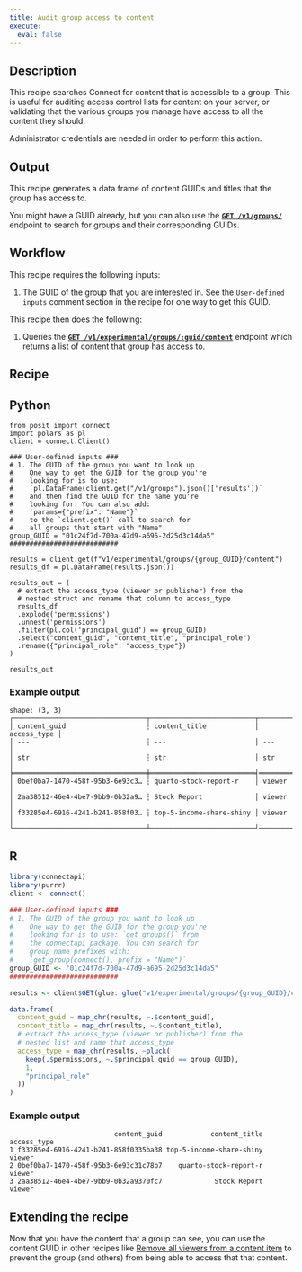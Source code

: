 ```yaml
---
title: Audit group access to content
execute: 
  eval: false
---
```


## Description 

This recipe searches Connect for content that is accessible to a group. 
This is useful for auditing access control lists for content on your server, 
or validating that the various groups you manage have access to all the content 
they should.

::: {.callout-note}
Administrator credentials are needed in order to perform this action.
::: 

## Output

This recipe generates a data frame of content GUIDs and titles that the group has access to.

You might have a GUID already, but you can also use the **[`GET /v1/groups/`](../../api/#get-/v1/groups)** endpoint to search for groups and their corresponding GUIDs.

## Workflow
This recipe requires the following inputs:

1. The GUID of the group that you are interested in. See the `User-defined inputs` comment section in the recipe for one way to get this GUID.

This recipe then does the following:

1. Queries the **[`GET /v1/experimental/groups/:guid/content`](../../api/#get-/v1/experimental/groups/-guid-/content)**
endpoint which returns a list of content that group has access to.

## Recipe

:::{.panel-tabset group="language"}

## Python

```.python
from posit import connect
import polars as pl
client = connect.Client() 

### User-defined inputs ###
# 1. The GUID of the group you want to look up
#    One way to get the GUID for the group you're 
#    looking for is to use: 
#    `pl.DataFrame(client.get("/v1/groups").json()['results'])`
#    and then find the GUID for the name you're 
#    looking for. You can also add:
#    `params={"prefix": "Name"}`
#    to the `client.get()` call to search for 
#    all groups that start with "Name"
group_GUID = "01c24f7d-700a-47d9-a695-2d25d3c14da5" 
###########################

results = client.get(f"v1/experimental/groups/{group_GUID}/content")
results_df = pl.DataFrame(results.json())

results_out = (
  # extract the access_type (viewer or publisher) from the 
  # nested struct and rename that column to access_type
  results_df
  .explode('permissions')
  .unnest('permissions')
  .filter(pl.col('principal_guid') == group_GUID)
  .select("content_guid", "content_title", "principal_role")
  .rename({"principal_role": "access_type"})
)

results_out
```

### Example output

```
shape: (3, 3)
┌─────────────────────────────────┬──────────────────────────┬─────────────┐
│ content_guid                    ┆ content_title            │ access_type │
│ ---                             ┆ ---                      │ ---         │
│ str                             ┆ str                      │ str         │
╞═════════════════════════════════╪══════════════════════════╡═════════════╡
│ 0bef0ba7-1470-458f-95b3-6e93c3… ┆ quarto-stock-report-r    │ viewer      │
│ 2aa38512-46e4-4be7-9bb9-0b32a9… ┆ Stock Report             │ viewer      │
│ f33285e4-6916-4241-b241-858f03… ┆ top-5-income-share-shiny │ viewer      │
└─────────────────────────────────┴──────────────────────────┘─────────────┘
```

## R

```.r
library(connectapi)
library(purrr)
client <- connect()

### User-defined inputs ###
# 1. The GUID of the group you want to look up
#    One way to get the GUID for the group you're
#    looking for is to use: `get_groups()` from
#    the connectapi package. You can search for 
#    group name prefixes with:
#    `get_group(connect(), prefix = "Name")`
group_GUID <- "01c24f7d-700a-47d9-a695-2d25d3c14da5" 
###########################

results <- client$GET(glue::glue("v1/experimental/groups/{group_GUID}/content"))

data.frame(
  content_guid = map_chr(results, ~.$content_guid),
  content_title = map_chr(results, ~.$content_title),
  # extract the access_type (viewer or publisher) from the 
  # nested list and name that access_type
  access_type = map_chr(results, ~pluck(
    keep(.$permissions, ~.$principal_guid == group_GUID),
    1,
    "principal_role"
  ))
)
```

### Example output

```
                          content_guid            content_title access_type
1 f33285e4-6916-4241-b241-858f0335ba38 top-5-income-share-shiny      viewer
2 0bef0ba7-1470-458f-95b3-6e93c31c78b7    quarto-stock-report-r      viewer
3 2aa38512-46e4-4be7-9bb9-0b32a9370fc7             Stock Report      viewer
```

:::

## Extending the recipe

Now that you have the content that a group can see, you can use the content GUID 
in other recipes like [Remove all viewers from a content item](../../content/remove-all-content-users/) 
to prevent the group (and others) from being able to access that that content.
